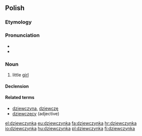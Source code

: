 ==Polish==

===Etymology===
{{suffix|dziewczyna|ka|lang=pl}}

===Pronunciation===
* {{IPA|/d͡ʑɛfˈt͡ʂɨnka/|lang=pl}}
* {{audio|Pl-dziewczynka.ogg|audio}}

===Noun===
{{pl-noun|f}}

# little [[girl]]

====Declension====
{{pl-decl-noun-ka|dziewczyn}}

====Related terms====
* [[dziewczyna]], [[dziewczę]]
* [[dziewczęcy]] (adjective)

[[el:dziewczynka]]
[[eu:dziewczynka]]
[[fa:dziewczynka]]
[[hr:dziewczynka]]
[[io:dziewczynka]]
[[hu:dziewczynka]]
[[pl:dziewczynka]]
[[fi:dziewczynka]]